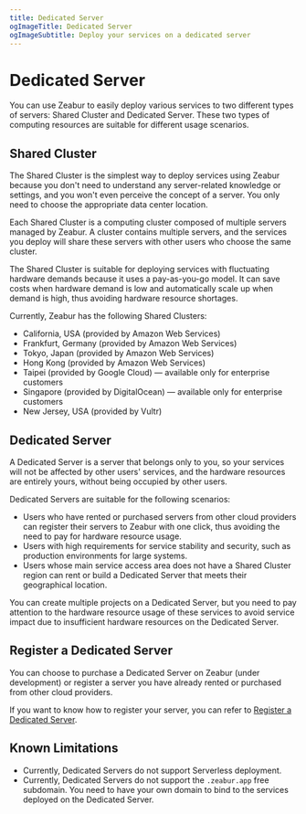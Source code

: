 ```yaml
---
title: Dedicated Server
ogImageTitle: Dedicated Server
ogImageSubtitle: Deploy your services on a dedicated server
---
```


# Dedicated Server

You can use Zeabur to easily deploy various services to two different types of servers: Shared Cluster and Dedicated Server. These two types of computing resources are suitable for different usage scenarios.

## Shared Cluster

The Shared Cluster is the simplest way to deploy services using Zeabur because you don't need to understand any server-related knowledge or settings, and you won't even perceive the concept of a server. You only need to choose the appropriate data center location.

Each Shared Cluster is a computing cluster composed of multiple servers managed by Zeabur. A cluster contains multiple servers, and the services you deploy will share these servers with other users who choose the same cluster.

The Shared Cluster is suitable for deploying services with fluctuating hardware demands because it uses a pay-as-you-go model. It can save costs when hardware demand is low and automatically scale up when demand is high, thus avoiding hardware resource shortages.

Currently, Zeabur has the following Shared Clusters:

- California, USA (provided by Amazon Web Services)
- Frankfurt, Germany (provided by Amazon Web Services)
- Tokyo, Japan (provided by Amazon Web Services)
- Hong Kong (provided by Amazon Web Services)
- Taipei (provided by Google Cloud) — available only for enterprise customers
- Singapore (provided by DigitalOcean) — available only for enterprise customers
- New Jersey, USA (provided by Vultr)

## Dedicated Server

A Dedicated Server is a server that belongs only to you, so your services will not be affected by other users' services, and the hardware resources are entirely yours, without being occupied by other users.

Dedicated Servers are suitable for the following scenarios:

- Users who have rented or purchased servers from other cloud providers can register their servers to Zeabur with one click, thus avoiding the need to pay for hardware resource usage.
- Users with high requirements for service stability and security, such as production environments for large systems.
- Users whose main service access area does not have a Shared Cluster region can rent or build a Dedicated Server that meets their geographical location.

You can create multiple projects on a Dedicated Server, but you need to pay attention to the hardware resource usage of these services to avoid service impact due to insufficient hardware resources on the Dedicated Server.

## Register a Dedicated Server

You can choose to purchase a Dedicated Server on Zeabur (under development) or register a server you have already rented or purchased from other cloud providers.

If you want to know how to register your server, you can refer to [Register a Dedicated Server](./dedicated-server/register).

## Known Limitations

- Currently, Dedicated Servers do not support Serverless deployment.
- Currently, Dedicated Servers do not support the `.zeabur.app` free subdomain. You need to have your own domain to bind to the services deployed on the Dedicated Server.
